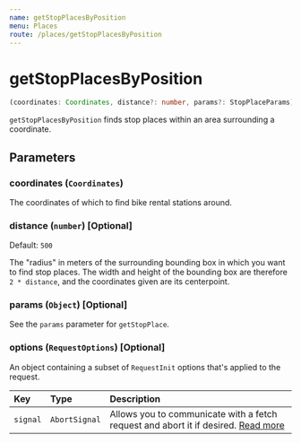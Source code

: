 ```yaml
---
name: getStopPlacesByPosition
menu: Places
route: /places/getStopPlacesByPosition
---
```


# getStopPlacesByPosition

```typescript
(coordinates: Coordinates, distance?: number, params?: StopPlaceParams) => Promise<Array<StopPlaceDetails>>
```

`getStopPlacesByPosition` finds stop places within an area surrounding a coordinate.

## Parameters

### coordinates (`Coordinates`)

The coordinates of which to find bike rental stations around.

### distance (`number`) [Optional]

Default: `500`

The "radius" in meters of the surrounding bounding box in which you want to find stop places.
The width and height of the bounding box are therefore `2 * distance`, and the coordinates given are its centerpoint.

### params (`Object`) [Optional]

See the `params` parameter for `getStopPlace`.

### options (`RequestOptions`) [Optional]

An object containing a subset of `RequestInit` options that's applied to the request.

| Key      | Type          | Description                                                                                                                                       |
| :------- | :------------ | :------------------------------------------------------------------------------------------------------------------------------------------------ |
| `signal` | `AbortSignal` | Allows you to communicate with a fetch request and abort it if desired. [Read more](https://developer.mozilla.org/en-US/docs/Web/API/AbortSignal) |
